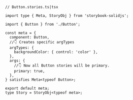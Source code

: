```tsx
// Button.stories.ts|tsx

import type { Meta, StoryObj } from 'storybook-solidjs';

import { Button } from './Button';

const meta = {
  component: Button,
  //👇 Creates specific argTypes
  argTypes: {
    backgroundColor: { control: 'color' },
  },
  args: {
    //👇 Now all Button stories will be primary.
    primary: true,
  },
} satisfies Meta<typeof Button>;

export default meta;
type Story = StoryObj<typeof meta>;
```
